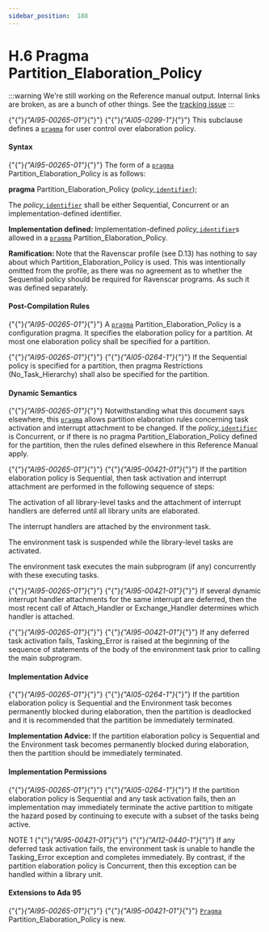 ---
sidebar_position:  188
---

# H.6  Pragma Partition_Elaboration_Policy

:::warning
We're still working on the Reference manual output.  Internal links are broken,
as are a bunch of other things.
See the [tracking issue](https://github.com/ada-lang-io/ada-lang-io/issues/20)
:::


<p>{"{"}<em>{"AI95-00265-01"}</em>{"}"} {"{"}<em>{"AI05-0299-1"}</em>{"}"} This subclause defines a <code><a href="./AA-2.8#S0019">pragma</a></code> for user control over elaboration policy. </p>

#### Syntax

<p>{"{"}<em>{"AI95-00265-01"}</em>{"}"} The form of a <code><a href="./AA-2.8#S0019">pragma</a></code> Partition_Elaboration_Policy is as follows: </p>
<p>  <strong>pragma</strong> Partition_Elaboration_Policy (<em>policy_</em><code><a href="./AA-2.3#S0002">identifier</a></code>);</p>
<p>The <em>policy_</em><code><a href="./AA-2.3#S0002">identifier</a></code> shall be either Sequential, Concurrent or an implementation-defined identifier. </p>
<p><strong>Implementation defined: </strong>Implementation-defined <em>policy_</em><code><a href="./AA-2.3#S0002">identifier</a></code>s allowed in a <code><a href="./AA-2.8#S0019">pragma</a></code> Partition_Elaboration_Policy.</p>
<p><strong>Ramification: </strong>Note that the Ravenscar profile (see D.13) has nothing to say about which Partition_Elaboration_Policy is used. This was intentionally omitted from the profile, as there was no agreement as to whether the Sequential policy should be required for Ravenscar programs. As such it was defined separately. </p>

#### Post-Compilation Rules

<p>{"{"}<em>{"AI95-00265-01"}</em>{"}"} A <code><a href="./AA-2.8#S0019">pragma</a></code> Partition_Elaboration_Policy is a configuration pragma. It specifies the elaboration policy for a partition. At most one elaboration policy shall be specified for a partition.</p>
<p>{"{"}<em>{"AI95-00265-01"}</em>{"}"} {"{"}<em>{"AI05-0264-1"}</em>{"}"} If the Sequential policy is specified for a partition, then pragma Restrictions (No_Task_Hierarchy) shall also be specified for the partition. </p>

#### Dynamic Semantics

<p>{"{"}<em>{"AI95-00265-01"}</em>{"}"} Notwithstanding what this document says elsewhere, this <code><a href="./AA-2.8#S0019">pragma</a></code> allows partition elaboration rules concerning task activation and interrupt attachment to be changed. If the <em>policy_</em><code><a href="./AA-2.3#S0002">identifier</a></code> is Concurrent, or if there is no pragma Partition_Elaboration_Policy defined for the partition, then the rules defined elsewhere in this Reference Manual apply.</p>
<p>{"{"}<em>{"AI95-00265-01"}</em>{"}"} {"{"}<em>{"AI95-00421-01"}</em>{"}"} If the partition elaboration policy is Sequential, then task activation and interrupt attachment are performed in the following sequence of steps:</p>
<p>The activation of all library-level tasks and the attachment of interrupt handlers are deferred until all library units are elaborated.</p>
<p>The interrupt handlers are attached by the environment task.</p>
<p>The environment task is suspended while the library-level tasks are activated.</p>
<p>The environment task executes the main subprogram (if any) concurrently with these executing tasks. </p>
<p>{"{"}<em>{"AI95-00265-01"}</em>{"}"} {"{"}<em>{"AI95-00421-01"}</em>{"}"} If several dynamic interrupt handler attachments for the same interrupt are deferred, then the most recent call of Attach_Handler or Exchange_Handler determines which handler is attached.</p>
<p>{"{"}<em>{"AI95-00265-01"}</em>{"}"} {"{"}<em>{"AI95-00421-01"}</em>{"}"} If any deferred task activation fails, Tasking_Error is raised at the beginning of the sequence of statements of the body of the environment task prior to calling the main subprogram.</p>

#### Implementation Advice

<p>{"{"}<em>{"AI95-00265-01"}</em>{"}"} {"{"}<em>{"AI05-0264-1"}</em>{"}"} If the partition elaboration policy is Sequential and the Environment task becomes permanently blocked during elaboration, then the partition is deadlocked and it is recommended that the partition be immediately terminated. </p>
<p><strong>Implementation Advice: </strong>If the partition elaboration policy is Sequential and the Environment task becomes permanently blocked during elaboration, then the partition should be immediately terminated.</p>

#### Implementation Permissions

<p>{"{"}<em>{"AI95-00265-01"}</em>{"}"} {"{"}<em>{"AI05-0264-1"}</em>{"}"} If the partition elaboration policy is Sequential and any task activation fails, then an implementation may immediately terminate the active partition to mitigate the hazard posed by continuing to execute with a subset of the tasks being active. </p>
<p>NOTE 1   {"{"}<em>{"AI95-00421-01"}</em>{"}"} {"{"}<em>{"AI12-0440-1"}</em>{"}"} If any deferred task activation fails, the environment task is unable to handle the Tasking_Error exception and completes immediately. By contrast, if the partition elaboration policy is Concurrent, then this exception can be handled within a library unit. </p>

#### Extensions to Ada 95

<p>{"{"}<em>{"AI95-00265-01"}</em>{"}"} {"{"}<em>{"AI95-00421-01"}</em>{"}"} <code><a href="./AA-2.8#S0019">Pragma</a></code> Partition_Elaboration_Policy is new. </p>
